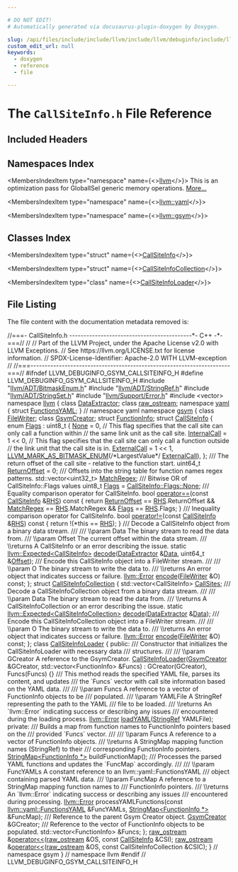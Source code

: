 ```yaml
---

# DO NOT EDIT!
# Automatically generated via docusaurus-plugin-doxygen by Doxygen.

slug: /api/files/include/include/llvm/include/llvm/debuginfo/include/llvm/debuginfo/gsym/callsiteinfo-h
custom_edit_url: null
keywords:
  - doxygen
  - reference
  - file

---
```





# The `CallSiteInfo.h` File Reference

<DoxygenPage pluginConfig={pluginConfig}>



## Included Headers

<IncludesList>
<IncludesListItem
  filePath="llvm/ADT/BitmaskEnum.h"
  permalink="/docs/api/files/include/include/llvm/include/llvm/adt/bitmaskenum-h"
  isLocal="true" />
<IncludesListItem
  filePath="llvm/ADT/StringRef.h"
  permalink="/docs/api/files/include/include/llvm/include/llvm/adt/stringref-h"
  isLocal="true" />
<IncludesListItem
  filePath="llvm/ADT/StringSet.h"
  permalink="/docs/api/files/include/include/llvm/include/llvm/adt/stringset-h"
  isLocal="true" />
<IncludesListItem
  filePath="llvm/Support/Error.h"
  permalink="/docs/api/files/include/include/llvm/include/llvm/support/error-h"
  isLocal="true" />
<IncludesListItem
  filePath="vector"
  permalink=""
  isLocal="false" />
</IncludesList>

## Namespaces Index

<MembersIndex>

<MembersIndexItem
  type="namespace"
  name={<><a href="/docs/api/namespaces/llvm">llvm</a></>}>
This is an optimization pass for GlobalISel generic memory operations. <a href="/docs/api/namespaces/llvm/#details">More...</a>
</MembersIndexItem>

<MembersIndexItem
  type="namespace"
  name={<><a href="/docs/api/namespaces/llvm/yaml">llvm::yaml</a></>}>
</MembersIndexItem>

<MembersIndexItem
  type="namespace"
  name={<><a href="/docs/api/namespaces/llvm/gsym">llvm::gsym</a></>}>
</MembersIndexItem>

</MembersIndex>

## Classes Index

<MembersIndex>

<MembersIndexItem
  type="struct"
  name={<><a href="/docs/api/structs/llvm/gsym/callsiteinfo">CallSiteInfo</a></>}>
</MembersIndexItem>

<MembersIndexItem
  type="struct"
  name={<><a href="/docs/api/structs/llvm/gsym/callsiteinfocollection">CallSiteInfoCollection</a></>}>
</MembersIndexItem>

<MembersIndexItem
  type="class"
  name={<><a href="/docs/api/classes/llvm/gsym/callsiteinfoloader">CallSiteInfoLoader</a></>}>
</MembersIndexItem>

</MembersIndex>


## File Listing

The file content with the documentation metadata removed is:

<ProgramListing>

<Link id="l00001" /><CodeLine lineNumber="1"><Highlight kind="comment">//===- CallSiteInfo.h -------------------------------------------&#42;- C++ -&#42;-===//</Highlight><Highlight kind="normal"></Highlight></CodeLine>
<Link id="l00002" /><CodeLine lineNumber="2"><Highlight kind="normal"></Highlight><Highlight kind="comment">//</Highlight><Highlight kind="normal"></Highlight></CodeLine>
<Link id="l00003" /><CodeLine lineNumber="3"><Highlight kind="normal"></Highlight><Highlight kind="comment">// Part of the LLVM Project, under the Apache License v2.0 with LLVM Exceptions.</Highlight><Highlight kind="normal"></Highlight></CodeLine>
<Link id="l00004" /><CodeLine lineNumber="4"><Highlight kind="normal"></Highlight><Highlight kind="comment">// See https://llvm.org/LICENSE.txt for license information.</Highlight><Highlight kind="normal"></Highlight></CodeLine>
<Link id="l00005" /><CodeLine lineNumber="5"><Highlight kind="normal"></Highlight><Highlight kind="comment">// SPDX-License-Identifier: Apache-2.0 WITH LLVM-exception</Highlight><Highlight kind="normal"></Highlight></CodeLine>
<Link id="l00006" /><CodeLine lineNumber="6"><Highlight kind="normal"></Highlight><Highlight kind="comment">//</Highlight><Highlight kind="normal"></Highlight></CodeLine>
<Link id="l00007" /><CodeLine lineNumber="7"><Highlight kind="normal"></Highlight><Highlight kind="comment">//===----------------------------------------------------------------------===//</Highlight><Highlight kind="normal"></Highlight></CodeLine>
<Link id="l00008" /><CodeLine lineNumber="8"><Highlight kind="normal"></Highlight></CodeLine>
<Link id="l00009" /><CodeLine lineNumber="9"><Highlight kind="normal"></Highlight><Highlight kind="preprocessor">#ifndef LLVM&#95;DEBUGINFO&#95;GSYM&#95;CALLSITEINFO&#95;H</Highlight><Highlight kind="normal"></Highlight></CodeLine>
<Link id="l00010" /><CodeLine lineNumber="10"><Highlight kind="normal"></Highlight><Highlight kind="preprocessor">#define LLVM&#95;DEBUGINFO&#95;GSYM&#95;CALLSITEINFO&#95;H</Highlight><Highlight kind="normal"></Highlight></CodeLine>
<Link id="l00011" /><CodeLine lineNumber="11"><Highlight kind="normal"></Highlight></CodeLine>
<Link id="l00012" /><CodeLine lineNumber="12"><Highlight kind="normal"></Highlight><Highlight kind="preprocessor">#include &quot;<a href="/docs/api/files/include/include/llvm/include/llvm/adt/bitmaskenum-h">llvm/ADT/BitmaskEnum.h</a>&quot;</Highlight><Highlight kind="normal"></Highlight></CodeLine>
<Link id="l00013" /><CodeLine lineNumber="13"><Highlight kind="normal"></Highlight><Highlight kind="preprocessor">#include &quot;<a href="/docs/api/files/include/include/llvm/include/llvm/adt/stringref-h">llvm/ADT/StringRef.h</a>&quot;</Highlight><Highlight kind="normal"></Highlight></CodeLine>
<Link id="l00014" /><CodeLine lineNumber="14"><Highlight kind="normal"></Highlight><Highlight kind="preprocessor">#include &quot;<a href="/docs/api/files/include/include/llvm/include/llvm/adt/stringset-h">llvm/ADT/StringSet.h</a>&quot;</Highlight><Highlight kind="normal"></Highlight></CodeLine>
<Link id="l00015" /><CodeLine lineNumber="15"><Highlight kind="normal"></Highlight><Highlight kind="preprocessor">#include &quot;<a href="/docs/api/files/include/include/llvm/include/llvm/support/error-h">llvm/Support/Error.h</a>&quot;</Highlight><Highlight kind="normal"></Highlight></CodeLine>
<Link id="l00016" /><CodeLine lineNumber="16"><Highlight kind="normal"></Highlight><Highlight kind="preprocessor">#include &lt;vector&gt;</Highlight><Highlight kind="normal"></Highlight></CodeLine>
<Link id="l00017" /><CodeLine lineNumber="17"><Highlight kind="normal"></Highlight></CodeLine>
<Link id="l00018" /><CodeLine lineNumber="18"><Highlight kind="normal"></Highlight><Highlight kind="keyword">namespace </Highlight><Highlight kind="normal"><a href="/docs/api/namespaces/llvm">llvm</a> &#123;</Highlight></CodeLine>
<Link id="l00019" /><CodeLine lineNumber="19"><Highlight kind="normal"></Highlight><Highlight kind="keyword">class </Highlight><Highlight kind="normal"><a href="/docs/api/classes/llvm/dataextractor">DataExtractor</a>;</Highlight></CodeLine>
<Link id="l00020" /><CodeLine lineNumber="20"><Highlight kind="normal"></Highlight><Highlight kind="keyword">class </Highlight><Highlight kind="normal"><a href="/docs/api/classes/llvm/raw-ostream">raw&#95;ostream</a>;</Highlight></CodeLine>
<Link id="l00021" /><CodeLine lineNumber="21"><Highlight kind="normal"></Highlight></CodeLine>
<Link id="l00022" /><CodeLine lineNumber="22"><Highlight kind="normal"></Highlight><Highlight kind="keyword">namespace </Highlight><Highlight kind="normal"><a href="/docs/api/namespaces/llvm/yaml">yaml</a> &#123;</Highlight></CodeLine>
<Link id="l00023" /><CodeLine lineNumber="23"><Highlight kind="normal"></Highlight><Highlight kind="keyword">struct </Highlight><Highlight kind="normal"><a href="/docs/api/structs/llvm/yaml/functionsyaml">FunctionsYAML</a>;</Highlight></CodeLine>
<Link id="l00024" /><CodeLine lineNumber="24"><Highlight kind="normal">&#125; </Highlight><Highlight kind="comment">// namespace yaml</Highlight><Highlight kind="normal"></Highlight></CodeLine>
<Link id="l00025" /><CodeLine lineNumber="25"><Highlight kind="normal"></Highlight></CodeLine>
<Link id="l00026" /><CodeLine lineNumber="26" lineLink="/docs/api/namespaces/llvm/gsym"><Highlight kind="normal"></Highlight><Highlight kind="keyword">namespace </Highlight><Highlight kind="normal"><a href="/docs/api/namespaces/llvm/gsym">gsym</a> &#123;</Highlight></CodeLine>
<Link id="l00027" /><CodeLine lineNumber="27"><Highlight kind="normal"></Highlight><Highlight kind="keyword">class </Highlight><Highlight kind="normal"><a href="/docs/api/classes/llvm/gsym/filewriter">FileWriter</a>;</Highlight></CodeLine>
<Link id="l00028" /><CodeLine lineNumber="28"><Highlight kind="normal"></Highlight><Highlight kind="keyword">class </Highlight><Highlight kind="normal"><a href="/docs/api/classes/llvm/gsym/gsymcreator">GsymCreator</a>;</Highlight></CodeLine>
<Link id="l00029" /><CodeLine lineNumber="29"><Highlight kind="normal"></Highlight><Highlight kind="keyword">struct </Highlight><Highlight kind="normal"><a href="/docs/api/structs/llvm/gsym/functioninfo">FunctionInfo</a>;</Highlight></CodeLine>
<Link id="l00030" /><CodeLine lineNumber="30" lineLink="/docs/api/structs/llvm/gsym/callsiteinfo"><Highlight kind="normal"></Highlight><Highlight kind="keyword">struct </Highlight><Highlight kind="normal"><a href="/docs/api/structs/llvm/gsym/callsiteinfo">CallSiteInfo</a> &#123;</Highlight></CodeLine>
<Link id="l00031" /><CodeLine lineNumber="31" lineLink="/docs/api/structs/llvm/gsym/callsiteinfo/#aced76967548a86d559ae0b349755c0f7"><Highlight kind="normal">  </Highlight><Highlight kind="keyword">enum</Highlight><Highlight kind="normal"> <a href="/docs/api/structs/llvm/gsym/callsiteinfo/#aced76967548a86d559ae0b349755c0f7">Flags</a> : uint8&#95;t &#123;</Highlight></CodeLine>
<Link id="l00032" /><CodeLine lineNumber="32" lineLink="/docs/api/structs/llvm/gsym/callsiteinfo/#aced76967548a86d559ae0b349755c0f7a1e0e4b3343db783006649575e4a9b7ef"><Highlight kind="normal">    <a href="/docs/api/structs/llvm/gsym/callsiteinfo/#aced76967548a86d559ae0b349755c0f7a1e0e4b3343db783006649575e4a9b7ef">None</a> = 0,</Highlight></CodeLine>
<Link id="l00033" /><CodeLine lineNumber="33"><Highlight kind="normal">    </Highlight><Highlight kind="comment">// This flag specifies that the call site can only call a function within</Highlight><Highlight kind="normal"></Highlight></CodeLine>
<Link id="l00034" /><CodeLine lineNumber="34"><Highlight kind="normal">    </Highlight><Highlight kind="comment">// the same link unit as the call site.</Highlight><Highlight kind="normal"></Highlight></CodeLine>
<Link id="l00035" /><CodeLine lineNumber="35" lineLink="/docs/api/structs/llvm/gsym/callsiteinfo/#aced76967548a86d559ae0b349755c0f7a6df5bef433fbaea29a0f93375ffebc36"><Highlight kind="normal">    <a href="/docs/api/structs/llvm/gsym/callsiteinfo/#aced76967548a86d559ae0b349755c0f7a6df5bef433fbaea29a0f93375ffebc36">InternalCall</a> = 1 &lt;&lt; 0,</Highlight></CodeLine>
<Link id="l00036" /><CodeLine lineNumber="36"><Highlight kind="normal">    </Highlight><Highlight kind="comment">// This flag specifies that the call site can only call a function outside</Highlight><Highlight kind="normal"></Highlight></CodeLine>
<Link id="l00037" /><CodeLine lineNumber="37"><Highlight kind="normal">    </Highlight><Highlight kind="comment">// the link unit that the call site is in.</Highlight><Highlight kind="normal"></Highlight></CodeLine>
<Link id="l00038" /><CodeLine lineNumber="38" lineLink="/docs/api/structs/llvm/gsym/callsiteinfo/#aced76967548a86d559ae0b349755c0f7ae0cc01e472339cb43229324899820e47"><Highlight kind="normal">    <a href="/docs/api/structs/llvm/gsym/callsiteinfo/#aced76967548a86d559ae0b349755c0f7ae0cc01e472339cb43229324899820e47">ExternalCall</a> = 1 &lt;&lt; 1,</Highlight></CodeLine>
<Link id="l00039" /><CodeLine lineNumber="39"><Highlight kind="normal"></Highlight></CodeLine>
<Link id="l00040" /><CodeLine lineNumber="40" lineLink="/docs/api/structs/llvm/gsym/callsiteinfo/#aced76967548a86d559ae0b349755c0f7a037c3e2c9fb314f23ae9a17108096b72"><Highlight kind="normal">    <a href="/docs/api/structs/llvm/gsym/callsiteinfo/#aced76967548a86d559ae0b349755c0f7a037c3e2c9fb314f23ae9a17108096b72">LLVM&#95;MARK&#95;AS&#95;BITMASK&#95;ENUM</a>(</Highlight><Highlight kind="comment">/&#42;LargestValue&#42;/</Highlight><Highlight kind="normal"> <a href="/docs/api/structs/llvm/gsym/callsiteinfo/#aced76967548a86d559ae0b349755c0f7ae0cc01e472339cb43229324899820e47">ExternalCall</a>),</Highlight></CodeLine>
<Link id="l00041" /><CodeLine lineNumber="41"><Highlight kind="normal">  &#125;;</Highlight></CodeLine>
<Link id="l00042" /><CodeLine lineNumber="42"><Highlight kind="normal"></Highlight><Highlight kind="comment"></Highlight></CodeLine>
<Link id="l00043" /><CodeLine lineNumber="43"><Highlight kind="comment">  /// The return offset of the call site - relative to the function start.</Highlight><Highlight kind="normal"></Highlight></CodeLine>
<Link id="l00044" /><CodeLine lineNumber="44" lineLink="/docs/api/structs/llvm/gsym/callsiteinfo/#a26c0bff4e03d1b8593ffd2590c20efcb"><Highlight kind="normal">  uint64&#95;t <a href="/docs/api/structs/llvm/gsym/callsiteinfo/#a26c0bff4e03d1b8593ffd2590c20efcb">ReturnOffset</a> = 0;</Highlight></CodeLine>
<Link id="l00045" /><CodeLine lineNumber="45"><Highlight kind="normal"></Highlight><Highlight kind="comment"></Highlight></CodeLine>
<Link id="l00046" /><CodeLine lineNumber="46"><Highlight kind="comment">  /// Offsets into the string table for function names regex patterns.</Highlight><Highlight kind="normal"></Highlight></CodeLine>
<Link id="l00047" /><CodeLine lineNumber="47" lineLink="/docs/api/structs/llvm/gsym/callsiteinfo/#a04c72564fa58d17a8082073d5efcf101"><Highlight kind="normal">  std::vector&lt;uint32&#95;t&gt; <a href="/docs/api/structs/llvm/gsym/callsiteinfo/#a04c72564fa58d17a8082073d5efcf101">MatchRegex</a>;</Highlight></CodeLine>
<Link id="l00048" /><CodeLine lineNumber="48"><Highlight kind="normal"></Highlight><Highlight kind="comment"></Highlight></CodeLine>
<Link id="l00049" /><CodeLine lineNumber="49"><Highlight kind="comment">  /// Bitwise OR of CallSiteInfo::Flags values</Highlight><Highlight kind="normal"></Highlight></CodeLine>
<Link id="l00050" /><CodeLine lineNumber="50" lineLink="/docs/api/structs/llvm/gsym/callsiteinfo/#a90d7c81a5c2fb69ae18c91d0820ed0f0"><Highlight kind="normal">  uint8&#95;t <a href="/docs/api/structs/llvm/gsym/callsiteinfo/#aced76967548a86d559ae0b349755c0f7">Flags</a> = <a href="/docs/api/structs/llvm/gsym/callsiteinfo/#aced76967548a86d559ae0b349755c0f7a1e0e4b3343db783006649575e4a9b7ef">CallSiteInfo::Flags::None</a>;</Highlight></CodeLine>
<Link id="l00051" /><CodeLine lineNumber="51"><Highlight kind="normal"></Highlight><Highlight kind="comment"></Highlight></CodeLine>
<Link id="l00052" /><CodeLine lineNumber="52"><Highlight kind="comment">  /// Equality comparison operator for CallSiteInfo.</Highlight><Highlight kind="normal"></Highlight></CodeLine>
<Link id="l00053" /><CodeLine lineNumber="53" lineLink="/docs/api/structs/llvm/gsym/callsiteinfo/#abd5d38d17b8b312c47cbf8b0d3cc9376"><Highlight kind="normal">  </Highlight><Highlight kind="keywordtype">bool</Highlight><Highlight kind="normal"> <a href="/docs/api/structs/llvm/gsym/callsiteinfo/#abd5d38d17b8b312c47cbf8b0d3cc9376">operator==</a>(</Highlight><Highlight kind="keyword">const</Highlight><Highlight kind="normal"> <a href="/docs/api/structs/llvm/gsym/callsiteinfo">CallSiteInfo</a> &amp;<a href="/docs/api/files/lib/lib/target/lib/target/x86/x86partialreduction-cpp/#a87b8bfbbe9d8f7146d7f20a5fb42efd0">RHS</a>)</Highlight><Highlight kind="keyword"> const </Highlight><Highlight kind="normal">&#123;</Highlight></CodeLine>
<Link id="l00054" /><CodeLine lineNumber="54"><Highlight kind="normal">    </Highlight><Highlight kind="keywordflow">return</Highlight><Highlight kind="normal"> <a href="/docs/api/structs/llvm/gsym/callsiteinfo/#a26c0bff4e03d1b8593ffd2590c20efcb">ReturnOffset</a> == <a href="/docs/api/files/lib/lib/target/lib/target/x86/x86partialreduction-cpp/#a87b8bfbbe9d8f7146d7f20a5fb42efd0">RHS</a>.ReturnOffset &amp;&amp; <a href="/docs/api/structs/llvm/gsym/callsiteinfo/#a04c72564fa58d17a8082073d5efcf101">MatchRegex</a> == <a href="/docs/api/files/lib/lib/target/lib/target/x86/x86partialreduction-cpp/#a87b8bfbbe9d8f7146d7f20a5fb42efd0">RHS</a>.MatchRegex &amp;&amp;</Highlight></CodeLine>
<Link id="l00055" /><CodeLine lineNumber="55"><Highlight kind="normal">           <a href="/docs/api/structs/llvm/gsym/callsiteinfo/#aced76967548a86d559ae0b349755c0f7">Flags</a> == <a href="/docs/api/files/lib/lib/target/lib/target/x86/x86partialreduction-cpp/#a87b8bfbbe9d8f7146d7f20a5fb42efd0">RHS</a>.Flags;</Highlight></CodeLine>
<Link id="l00056" /><CodeLine lineNumber="56"><Highlight kind="normal">  &#125;</Highlight></CodeLine>
<Link id="l00057" /><CodeLine lineNumber="57"><Highlight kind="normal"></Highlight><Highlight kind="comment"></Highlight></CodeLine>
<Link id="l00058" /><CodeLine lineNumber="58"><Highlight kind="comment">  /// Inequality comparison operator for CallSiteInfo.</Highlight><Highlight kind="normal"></Highlight></CodeLine>
<Link id="l00059" /><CodeLine lineNumber="59" lineLink="/docs/api/structs/llvm/gsym/callsiteinfo/#a56fe3d55410364f902be67311073b0d0"><Highlight kind="normal">  </Highlight><Highlight kind="keywordtype">bool</Highlight><Highlight kind="normal"> <a href="/docs/api/structs/llvm/gsym/callsiteinfo/#a56fe3d55410364f902be67311073b0d0">operator!=</a>(</Highlight><Highlight kind="keyword">const</Highlight><Highlight kind="normal"> <a href="/docs/api/structs/llvm/gsym/callsiteinfo">CallSiteInfo</a> &amp;<a href="/docs/api/files/lib/lib/target/lib/target/x86/x86partialreduction-cpp/#a87b8bfbbe9d8f7146d7f20a5fb42efd0">RHS</a>)</Highlight><Highlight kind="keyword"> const </Highlight><Highlight kind="normal">&#123; </Highlight><Highlight kind="keywordflow">return</Highlight><Highlight kind="normal"> !(&#42;</Highlight><Highlight kind="keyword">this</Highlight><Highlight kind="normal"> == <a href="/docs/api/files/lib/lib/target/lib/target/x86/x86partialreduction-cpp/#a87b8bfbbe9d8f7146d7f20a5fb42efd0">RHS</a>); &#125;</Highlight></CodeLine>
<Link id="l00060" /><CodeLine lineNumber="60"><Highlight kind="normal"></Highlight><Highlight kind="comment"></Highlight></CodeLine>
<Link id="l00061" /><CodeLine lineNumber="61"><Highlight kind="comment">  /// Decode a CallSiteInfo object from a binary data stream.</Highlight></CodeLine>
<Link id="l00062" /><CodeLine lineNumber="62"><Highlight kind="comment">  ///</Highlight></CodeLine>
<Link id="l00063" /><CodeLine lineNumber="63"><Highlight kind="comment">  /// \\param Data The binary stream to read the data from.</Highlight></CodeLine>
<Link id="l00064" /><CodeLine lineNumber="64"><Highlight kind="comment">  /// \\param Offset The current offset within the data stream.</Highlight></CodeLine>
<Link id="l00065" /><CodeLine lineNumber="65"><Highlight kind="comment">  /// \\returns A CallSiteInfo or an error describing the issue.</Highlight><Highlight kind="normal"></Highlight></CodeLine>
<Link id="l00066" /><CodeLine lineNumber="66"><Highlight kind="normal">  </Highlight><Highlight kind="keyword">static</Highlight><Highlight kind="normal"> <a href="/docs/api/classes/llvm/expected">llvm::Expected&lt;CallSiteInfo&gt;</a> <a href="/docs/api/structs/llvm/gsym/callsiteinfo/#a596705578fd132b4b9793bb9e0a454d4">decode</a>(<a href="/docs/api/classes/llvm/dataextractor">DataExtractor</a> &amp;<a href="/docs/api/namespaces/llvm/#aa20539e89704d20b98b97e9c3feac934">Data</a>,</Highlight></CodeLine>
<Link id="l00067" /><CodeLine lineNumber="67"><Highlight kind="normal">                                             uint64&#95;t &amp;<a href="/docs/api/namespaces/llvm/#a05f5b9a11bdcc5feba62899f95dcf878a3134224cba2545bc57954d3b072aebb4">Offset</a>);</Highlight></CodeLine>
<Link id="l00068" /><CodeLine lineNumber="68"><Highlight kind="normal"></Highlight><Highlight kind="comment"></Highlight></CodeLine>
<Link id="l00069" /><CodeLine lineNumber="69"><Highlight kind="comment">  /// Encode this CallSiteInfo object into a FileWriter stream.</Highlight></CodeLine>
<Link id="l00070" /><CodeLine lineNumber="70"><Highlight kind="comment">  ///</Highlight></CodeLine>
<Link id="l00071" /><CodeLine lineNumber="71"><Highlight kind="comment">  /// \\param O The binary stream to write the data to.</Highlight></CodeLine>
<Link id="l00072" /><CodeLine lineNumber="72"><Highlight kind="comment">  /// \\returns An error object that indicates success or failure.</Highlight><Highlight kind="normal"></Highlight></CodeLine>
<Link id="l00073" /><CodeLine lineNumber="73"><Highlight kind="normal">  <a href="/docs/api/classes/llvm/error">llvm::Error</a> <a href="/docs/api/structs/llvm/gsym/callsiteinfo/#a04a75849a90c95c00d22f3894a196bc5">encode</a>(<a href="/docs/api/classes/llvm/gsym/filewriter">FileWriter</a> &amp;O) </Highlight><Highlight kind="keyword">const</Highlight><Highlight kind="normal">;</Highlight></CodeLine>
<Link id="l00074" /><CodeLine lineNumber="74"><Highlight kind="normal">&#125;;</Highlight></CodeLine>
<Link id="l00075" /><CodeLine lineNumber="75"><Highlight kind="normal"></Highlight></CodeLine>
<Link id="l00076" /><CodeLine lineNumber="76" lineLink="/docs/api/structs/llvm/gsym/callsiteinfocollection"><Highlight kind="normal"></Highlight><Highlight kind="keyword">struct </Highlight><Highlight kind="normal"><a href="/docs/api/structs/llvm/gsym/callsiteinfocollection">CallSiteInfoCollection</a> &#123;</Highlight></CodeLine>
<Link id="l00077" /><CodeLine lineNumber="77" lineLink="/docs/api/structs/llvm/gsym/callsiteinfocollection/#a3d5d409c866a7de92877f77cb8f638de"><Highlight kind="normal">  std::vector&lt;CallSiteInfo&gt; <a href="/docs/api/structs/llvm/gsym/callsiteinfocollection/#a3d5d409c866a7de92877f77cb8f638de">CallSites</a>;</Highlight></CodeLine>
<Link id="l00078" /><CodeLine lineNumber="78"><Highlight kind="normal"></Highlight><Highlight kind="comment"></Highlight></CodeLine>
<Link id="l00079" /><CodeLine lineNumber="79"><Highlight kind="comment">  /// Decode a CallSiteInfoCollection object from a binary data stream.</Highlight></CodeLine>
<Link id="l00080" /><CodeLine lineNumber="80"><Highlight kind="comment">  ///</Highlight></CodeLine>
<Link id="l00081" /><CodeLine lineNumber="81"><Highlight kind="comment">  /// \\param Data The binary stream to read the data from.</Highlight></CodeLine>
<Link id="l00082" /><CodeLine lineNumber="82"><Highlight kind="comment">  /// \\returns A CallSiteInfoCollection or an error describing the issue.</Highlight><Highlight kind="normal"></Highlight></CodeLine>
<Link id="l00083" /><CodeLine lineNumber="83"><Highlight kind="normal">  </Highlight><Highlight kind="keyword">static</Highlight><Highlight kind="normal"> <a href="/docs/api/classes/llvm/expected">llvm::Expected&lt;CallSiteInfoCollection&gt;</a> <a href="/docs/api/structs/llvm/gsym/callsiteinfocollection/#ade8c3030c7854f2dce476b50e2102815">decode</a>(<a href="/docs/api/classes/llvm/dataextractor">DataExtractor</a> &amp;<a href="/docs/api/namespaces/llvm/#aa20539e89704d20b98b97e9c3feac934">Data</a>);</Highlight></CodeLine>
<Link id="l00084" /><CodeLine lineNumber="84"><Highlight kind="normal"></Highlight><Highlight kind="comment"></Highlight></CodeLine>
<Link id="l00085" /><CodeLine lineNumber="85"><Highlight kind="comment">  /// Encode this CallSiteInfoCollection object into a FileWriter stream.</Highlight></CodeLine>
<Link id="l00086" /><CodeLine lineNumber="86"><Highlight kind="comment">  ///</Highlight></CodeLine>
<Link id="l00087" /><CodeLine lineNumber="87"><Highlight kind="comment">  /// \\param O The binary stream to write the data to.</Highlight></CodeLine>
<Link id="l00088" /><CodeLine lineNumber="88"><Highlight kind="comment">  /// \\returns An error object that indicates success or failure.</Highlight><Highlight kind="normal"></Highlight></CodeLine>
<Link id="l00089" /><CodeLine lineNumber="89"><Highlight kind="normal">  <a href="/docs/api/classes/llvm/error">llvm::Error</a> <a href="/docs/api/structs/llvm/gsym/callsiteinfocollection/#a369566f0a63d8b39c91018ae3c9cf95d">encode</a>(<a href="/docs/api/classes/llvm/gsym/filewriter">FileWriter</a> &amp;O) </Highlight><Highlight kind="keyword">const</Highlight><Highlight kind="normal">;</Highlight></CodeLine>
<Link id="l00090" /><CodeLine lineNumber="90"><Highlight kind="normal">&#125;;</Highlight></CodeLine>
<Link id="l00091" /><CodeLine lineNumber="91"><Highlight kind="normal"></Highlight></CodeLine>
<Link id="l00092" /><CodeLine lineNumber="92" lineLink="/docs/api/classes/llvm/gsym/callsiteinfoloader"><Highlight kind="normal"></Highlight><Highlight kind="keyword">class </Highlight><Highlight kind="normal"><a href="/docs/api/classes/llvm/gsym/callsiteinfoloader/#afb98f699283ca3c44ceec5b16c2d9c9c">CallSiteInfoLoader</a> &#123;</Highlight></CodeLine>
<Link id="l00093" /><CodeLine lineNumber="93"><Highlight kind="normal"></Highlight><Highlight kind="keyword">public</Highlight><Highlight kind="normal">:</Highlight><Highlight kind="comment"></Highlight></CodeLine>
<Link id="l00094" /><CodeLine lineNumber="94"><Highlight kind="comment">  /// Constructor that initializes the CallSiteInfoLoader with necessary data</Highlight></CodeLine>
<Link id="l00095" /><CodeLine lineNumber="95"><Highlight kind="comment">  /// structures.</Highlight></CodeLine>
<Link id="l00096" /><CodeLine lineNumber="96"><Highlight kind="comment">  ///</Highlight></CodeLine>
<Link id="l00097" /><CodeLine lineNumber="97"><Highlight kind="comment">  /// \\param GCreator A reference to the GsymCreator.</Highlight><Highlight kind="normal"></Highlight></CodeLine>
<Link id="l00098" /><CodeLine lineNumber="98" lineLink="/docs/api/classes/llvm/gsym/callsiteinfoloader/#afb98f699283ca3c44ceec5b16c2d9c9c"><Highlight kind="normal">  <a href="/docs/api/classes/llvm/gsym/callsiteinfoloader/#afb98f699283ca3c44ceec5b16c2d9c9c">CallSiteInfoLoader</a>(<a href="/docs/api/classes/llvm/gsym/gsymcreator">GsymCreator</a> &amp;GCreator, std::vector&lt;FunctionInfo&gt; &amp;Funcs)</Highlight></CodeLine>
<Link id="l00099" /><CodeLine lineNumber="99"><Highlight kind="normal">      : GCreator(GCreator), Funcs(Funcs) &#123;&#125;</Highlight></CodeLine>
<Link id="l00100" /><CodeLine lineNumber="100"><Highlight kind="normal"></Highlight><Highlight kind="comment"></Highlight></CodeLine>
<Link id="l00101" /><CodeLine lineNumber="101"><Highlight kind="comment">  /// This method reads the specified YAML file, parses its content, and updates</Highlight></CodeLine>
<Link id="l00102" /><CodeLine lineNumber="102"><Highlight kind="comment">  /// the &#96;Funcs&#96; vector with call site information based on the YAML data.</Highlight></CodeLine>
<Link id="l00103" /><CodeLine lineNumber="103"><Highlight kind="comment">  ///</Highlight></CodeLine>
<Link id="l00104" /><CodeLine lineNumber="104"><Highlight kind="comment">  /// \\param Funcs A reference to a vector of FunctionInfo objects to be</Highlight></CodeLine>
<Link id="l00105" /><CodeLine lineNumber="105"><Highlight kind="comment">  /// populated.</Highlight></CodeLine>
<Link id="l00106" /><CodeLine lineNumber="106"><Highlight kind="comment">  /// \\param YAMLFile A StringRef representing the path to the YAML</Highlight></CodeLine>
<Link id="l00107" /><CodeLine lineNumber="107"><Highlight kind="comment">  /// file to be loaded.</Highlight></CodeLine>
<Link id="l00108" /><CodeLine lineNumber="108"><Highlight kind="comment">  /// \\returns An &#96;llvm::Error&#96; indicating success or describing any issues</Highlight></CodeLine>
<Link id="l00109" /><CodeLine lineNumber="109"><Highlight kind="comment">  /// encountered during the loading process.</Highlight><Highlight kind="normal"></Highlight></CodeLine>
<Link id="l00110" /><CodeLine lineNumber="110"><Highlight kind="normal">  <a href="/docs/api/classes/llvm/error">llvm::Error</a> <a href="/docs/api/classes/llvm/gsym/callsiteinfoloader/#af96a5f4033bb285a8570b073578aceb1">loadYAML</a>(<a href="/docs/api/classes/llvm/stringref">StringRef</a> YAMLFile);</Highlight></CodeLine>
<Link id="l00111" /><CodeLine lineNumber="111"><Highlight kind="normal"></Highlight></CodeLine>
<Link id="l00112" /><CodeLine lineNumber="112"><Highlight kind="normal"></Highlight><Highlight kind="keyword">private</Highlight><Highlight kind="normal">:</Highlight><Highlight kind="comment"></Highlight></CodeLine>
<Link id="l00113" /><CodeLine lineNumber="113"><Highlight kind="comment">  /// Builds a map from function names to FunctionInfo pointers based on the</Highlight></CodeLine>
<Link id="l00114" /><CodeLine lineNumber="114"><Highlight kind="comment">  /// provided &#96;Funcs&#96; vector.</Highlight></CodeLine>
<Link id="l00115" /><CodeLine lineNumber="115"><Highlight kind="comment">  ///</Highlight></CodeLine>
<Link id="l00116" /><CodeLine lineNumber="116"><Highlight kind="comment">  /// \\param Funcs A reference to a vector of FunctionInfo objects.</Highlight></CodeLine>
<Link id="l00117" /><CodeLine lineNumber="117"><Highlight kind="comment">  /// \\returns A StringMap mapping function names (StringRef) to their</Highlight></CodeLine>
<Link id="l00118" /><CodeLine lineNumber="118"><Highlight kind="comment">  /// corresponding FunctionInfo pointers.</Highlight><Highlight kind="normal"></Highlight></CodeLine>
<Link id="l00119" /><CodeLine lineNumber="119"><Highlight kind="normal">  <a href="/docs/api/classes/llvm/stringmap">StringMap&lt;FunctionInfo &#42;&gt;</a> buildFunctionMap();</Highlight></CodeLine>
<Link id="l00120" /><CodeLine lineNumber="120"><Highlight kind="normal"></Highlight><Highlight kind="comment"></Highlight></CodeLine>
<Link id="l00121" /><CodeLine lineNumber="121"><Highlight kind="comment">  /// Processes the parsed YAML functions and updates the &#96;FuncMap&#96; accordingly.</Highlight></CodeLine>
<Link id="l00122" /><CodeLine lineNumber="122"><Highlight kind="comment">  ///</Highlight></CodeLine>
<Link id="l00123" /><CodeLine lineNumber="123"><Highlight kind="comment">  /// \\param FuncYAMLs A constant reference to an llvm::yaml::FunctionsYAML</Highlight></CodeLine>
<Link id="l00124" /><CodeLine lineNumber="124"><Highlight kind="comment">  /// object containing parsed YAML data.</Highlight></CodeLine>
<Link id="l00125" /><CodeLine lineNumber="125"><Highlight kind="comment">  /// \\param FuncMap A reference to a StringMap mapping function names to</Highlight></CodeLine>
<Link id="l00126" /><CodeLine lineNumber="126"><Highlight kind="comment">  /// FunctionInfo pointers.</Highlight></CodeLine>
<Link id="l00127" /><CodeLine lineNumber="127"><Highlight kind="comment">  /// \\returns An &#96;llvm::Error&#96; indicating success or describing any issues</Highlight></CodeLine>
<Link id="l00128" /><CodeLine lineNumber="128"><Highlight kind="comment">  /// encountered during processing.</Highlight><Highlight kind="normal"></Highlight></CodeLine>
<Link id="l00129" /><CodeLine lineNumber="129"><Highlight kind="normal">  <a href="/docs/api/classes/llvm/error">llvm::Error</a> processYAMLFunctions(</Highlight><Highlight kind="keyword">const</Highlight><Highlight kind="normal"> <a href="/docs/api/structs/llvm/yaml/functionsyaml">llvm::yaml::FunctionsYAML</a> &amp;FuncYAMLs,</Highlight></CodeLine>
<Link id="l00130" /><CodeLine lineNumber="130"><Highlight kind="normal">                                   <a href="/docs/api/classes/llvm/stringmap">StringMap&lt;FunctionInfo &#42;&gt;</a> &amp;FuncMap);</Highlight></CodeLine>
<Link id="l00131" /><CodeLine lineNumber="131"><Highlight kind="normal"></Highlight><Highlight kind="comment"></Highlight></CodeLine>
<Link id="l00132" /><CodeLine lineNumber="132"><Highlight kind="comment">  /// Reference to the parent Gsym Creator object.</Highlight><Highlight kind="normal"></Highlight></CodeLine>
<Link id="l00133" /><CodeLine lineNumber="133"><Highlight kind="normal">  <a href="/docs/api/classes/llvm/gsym/gsymcreator">GsymCreator</a> &amp;GCreator;</Highlight></CodeLine>
<Link id="l00134" /><CodeLine lineNumber="134"><Highlight kind="normal"></Highlight><Highlight kind="comment"></Highlight></CodeLine>
<Link id="l00135" /><CodeLine lineNumber="135"><Highlight kind="comment">  /// Reference to the vector of FunctionInfo objects to be populated.</Highlight><Highlight kind="normal"></Highlight></CodeLine>
<Link id="l00136" /><CodeLine lineNumber="136"><Highlight kind="normal">  std::vector&lt;FunctionInfo&gt; &amp;Funcs;</Highlight></CodeLine>
<Link id="l00137" /><CodeLine lineNumber="137"><Highlight kind="normal">&#125;;</Highlight></CodeLine>
<Link id="l00138" /><CodeLine lineNumber="138"><Highlight kind="normal"></Highlight></CodeLine>
<Link id="l00139" /><CodeLine lineNumber="139"><Highlight kind="normal"><a href="/docs/api/classes/llvm/raw-ostream">raw&#95;ostream</a> &amp;<a href="/docs/api/namespaces/llvm/gsym/#a15f42fd0953ecc13d8122847660c0e5b">operator&lt;&lt;</a>(<a href="/docs/api/classes/llvm/raw-ostream">raw&#95;ostream</a> &amp;OS, </Highlight><Highlight kind="keyword">const</Highlight><Highlight kind="normal"> <a href="/docs/api/files/lib/lib/debuginfo/lib/debuginfo/gsym/functioninfo-cpp/#a3e1eb307ada3e1ef3a115f4c734aa5eeaa494eb85f92e884f7e730d15a4dec9c7">CallSiteInfo</a> &amp;CSI);</Highlight></CodeLine>
<Link id="l00140" /><CodeLine lineNumber="140"><Highlight kind="normal"><a href="/docs/api/classes/llvm/raw-ostream">raw&#95;ostream</a> &amp;<a href="/docs/api/namespaces/llvm/gsym/#a15f42fd0953ecc13d8122847660c0e5b">operator&lt;&lt;</a>(<a href="/docs/api/classes/llvm/raw-ostream">raw&#95;ostream</a> &amp;OS, </Highlight><Highlight kind="keyword">const</Highlight><Highlight kind="normal"> CallSiteInfoCollection &amp;CSIC);</Highlight></CodeLine>
<Link id="l00141" /><CodeLine lineNumber="141"><Highlight kind="normal"></Highlight></CodeLine>
<Link id="l00142" /><CodeLine lineNumber="142"><Highlight kind="normal">&#125; </Highlight><Highlight kind="comment">// namespace gsym</Highlight><Highlight kind="normal"></Highlight></CodeLine>
<Link id="l00143" /><CodeLine lineNumber="143"><Highlight kind="normal">&#125; </Highlight><Highlight kind="comment">// namespace llvm</Highlight><Highlight kind="normal"></Highlight></CodeLine>
<Link id="l00144" /><CodeLine lineNumber="144"><Highlight kind="normal"></Highlight></CodeLine>
<Link id="l00145" /><CodeLine lineNumber="145"><Highlight kind="normal"></Highlight><Highlight kind="preprocessor">#endif </Highlight><Highlight kind="comment">// LLVM&#95;DEBUGINFO&#95;GSYM&#95;CALLSITEINFO&#95;H</Highlight><Highlight kind="normal"></Highlight></CodeLine>

</ProgramListing>

</DoxygenPage>
